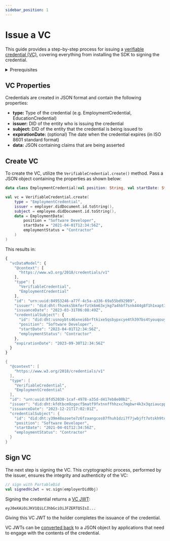 ```yaml
---
sidebar_position: 1
---
```



# Issue a VC

This guide provides a step-by-step process for issuing a [verifiable credential (VC)](/docs/web5/learn/verifiable-credentials), covering everything from installing the SDK to signing the credential.

<details>
<summary>Prerequisites</summary>

<Tabs>
  <TabItem value="JavaScript" label="JavaScript" default>

**Install Package**
```bash
npm i @web5/credentials
```

**Import Class**

```js
import { VerifiableCredential } from "@web5/credentials";
```

  </TabItem>
  <TabItem value="Kotlin" label="Kotlin">


**Configure Repositories**

```kotlin
repositories {
  mavenCentral()
  maven("https://jitpack.io")
  maven("https://repo.danubetech.com/repository/maven-public/")
  maven("https://repository.jboss.org/nexus/content/repositories/thirdparty-releases/")
}
```

**Configure Dependencies**

```kotlin
dependencies {
  implementation("xyz.block:web5-credentials:0.0.9-delta")
}
```

**Import Class**

```kotlin
import xyz.block.web5.credentials.VerifiableCredential
```

  </TabItem>
</Tabs>



**Obtain DIDs**

VCs are issued to and from subjects of [Decentralized Identifiers (DID)](/docs/web5/learn/decentralized-identifiers).

- If you don't already have one, you can [create a DID](/docs/web5/build/decentralized-identifiers/how-to-create-did#create-a-did-manually).
- Also, you'll need the DID of the entity you'll like to issue the VC to.

</details>

## VC Properties

Credentials are created in JSON format and contain the following properties:

- **type:** Type of the credential (e.g. EmploymentCredential, EducationCredential)
- **issuer:** DID of the entity who is issuing the credential
- **subject:** DID of the entity that the credential is being issued to
- **expirationDate:** (optional) The date when the credential expires (in ISO 8601 standard format)
- **data:** JSON containing claims that are being asserted

## Create VC

To create the VC, utilize the `VerifiableCredential.create()` method. Pass a JSON object containing the properties as shown below:
<Tabs>
  <TabItem value="JavaScript" label="JavaScript" default>
    <CodeSnippet functionName="createEmploymentCredential" />
  </TabItem>
  <TabItem value="Kotlin" label="Kotlin">

  ```kotlin
  data class EmploymentCredential(val position: String, val startDate: String, val employmentStatus: String )

  val vc = VerifiableCredential.create(
      type = "EmploymentCredential",
      issuer = employer.didDocument.id.toString(),
      subject = employee.didDocument.id.toString(),
      data = EmploymentData(
          position = "Software Developer",
          startDate = "2021-04-01T12:34:56Z",
          employmentStatus = "Contractor"
      )
  )
  ```
  </TabItem>
</Tabs>


This results in:

<Tabs>
  <TabItem value="JavaScript" label="JavaScript" default>

  ```js
  {
    "vcDataModel": {
      "@context": [
        "https://www.w3.org/2018/credentials/v1"
      ],
      "type": [
        "VerifiableCredential",
        "EmploymentCredential"
      ],
      "id": "urn:uuid:84953246-a77f-4c5a-a336-69a55bd92989",
      "issuer": "did:dht:fhzeks5bkferfztk6m63xjkg7a4hbf7snk444g8f1h1xapt391ty",
      "issuanceDate": "2023-03-31T06:08:49Z",
      "credentialSubject": {
        "id": "did:dht:usnoybts46xnei6brftkixe5qsbypxcye4th397bs4tyouqouyho",
        "position": "Software Developer",
        "startDate": "2023-04-01T12:34:56Z",
        "employmentStatus": "Contractor"
      },
      "expirationDate": "2023-09-30T12:34:56Z"
    }
  }
  ```

  </TabItem>
  <TabItem value="Kotlin" label="Kotlin">

  ```kotlin
  {
    "@context": [
      "https://www.w3.org/2018/credentials/v1"
    ],
    "type": [
      "VerifiableCredential",
      "EmploymentCredential"
    ],
    "id": "urn:uuid:8fd52030-1caf-4978-a35d-d417eb8e00b2",
    "issuer": "did:dht:kfdtbcm9zgocf5matf9fxtnnffhhzxc7mgbwr4k3x3qziaucpp4y",
    "issuanceDate": "2023-12-21T17:02:01Z",
    "credentialSubject": {
      "id": "did:dht:y39m48ozoete7z6fzaangcos87fhuh1dzi7f7jwbjft7otskh9to",
      "position": "Software Developer",
      "startDate": "2021-04-01T12:34:56Z",
      "employmentStatus": "Contractor"
    }
  }
  ```
  </TabItem>
</Tabs>

## Sign VC

The next step is signing the VC. This cryptographic process, performed by the issuer, ensures the integrity and authenticity of the VC:
<Tabs>
  <TabItem value="JavaScript" label="JavaScript" default>
    <CodeSnippet functionName="signCredential" />
  </TabItem>
  <TabItem value="Kotlin" label="Kotlin">

  ```kotlin
  // sign with PortableDid
  val signedVcJwt = vc.sign(employerDidObj)
  ```
  </TabItem>
</Tabs>

Signing the credential returns a [VC JWT](/docs/web5/build/verifiable-credentials/jwt-to-vc#what-is-a-jwt):

```
eyJ0eXAiOiJKV1QiLCJhbGciOiJFZERTQSIsI...
```

Giving this VC JWT to the holder completes the issuance of the credential.

VC JWTs can be [converted back](/docs/web5/build/verifiable-credentials/jwt-to-vc#decoding-jwt) to a JSON object by applications that need to engage with the contents of the credential.
